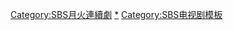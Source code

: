 {{Navbox
|bodyclass=hlist

|name = SBS月火連續劇
|title = [[file:Seoul_Broadcasting_System_logo.svg|50px|link=SBS (韓國)]] [[SBS月火連續劇|{{color|white|月火連續劇}}]]
|titlestyle = background-color:#25a7ed;
|groupstyle = background-color:#25a7ed;
|state = <includeonly>collapsed</includeonly>
|group1 = 1991年至1999年
|list1 = {{Navbox subgroup
|bodyclass=hlist

|groupstyle = background-color:#98dbff;
| group1 = 1991年
| list1 = {{link-ko|女人四十五|여자 마흔다섯}}
| group2 = 1992年
| list2 = {{Navbox
|bodyclass=hlist
|child
|groupstyle = background-color:#98dbff;
|group1 = 21:00
|list1 = 
* {{link-ko|糞禮記 (電視劇)|분례기 (드라마)|糞禮記}} 
* {{link-ko|小都市 (電視劇)|작은 도시|小都市}} 
* {{link-ko|解凍期的早上|해빙기의 아침}} 
* {{link-ko|薔薇庭院|장미정원 (드라마)}} 
* {{link-ko|在水上行走的女人|물 위를 걷는 여자}} 
* {{link-ko|專用篝火|모닥불에 바친다}} 
* {{link-ko|再會 (電視劇)|재회 (드라마)|再會}}
|group2 = 22:00
|list2 = 
* {{link-ko|金盞花 (電視劇)|금잔화 (드라마)|金盞花}} 
* {{link-ko|悲戀草|비련초}} 
* {{link-ko|冠村隨筆|관촌 수필 (1992년 드라마)}}
}}
| group3 = 1993年
| list3 = {{Navbox
|bodyclass=hlist
|child
|groupstyle = background-color:#98dbff;
|group1 = 21:00
|list1 = 
* {{link-ko|我們的熱門歌曲|우리들 뜨거운 노래}} 
* {{link-ko|世界是我的|세상은 내게}} 
* {{link-ko|愛情和友情|사랑과 우정}} 
* {{link-ko|主題系列|테마 시리즈}} 
* [[遙遠的松巴江]]
|group2 = 22:00
|list2 = 
* {{link-ko|你家的丈夫是什麼樣？|댁의 남편은 어떠십니까?}} 
* {{link-ko|結婚 (1993年電視劇)|결혼 (드라마)|結婚}}
}}
| group4 = 1994年
| list4 = {{Navbox
|bodyclass=hlist
|child
|groupstyle = background-color:#98dbff;
|group1 = 21:00
|list1 = 
* {{link-ko|三男子三女子|세 남자 세 여자}} 
* {{link-ko|英雄日記|영웅일기}} 
* {{link-ko|那本來是什麼|여태 뭘 했수}}
|group2 = 22:00
|list2 = 
* {{link-ko|鬼怪去了|도깨비가 간다}} 
* {{link-ko|作別 (1994年韓國電視劇)|작별 (드라마)|作別}}
}}
| group5 = 1995年
| list5 = {{Navbox
|bodyclass=hlist
|child
|groupstyle = background-color:#98dbff;
|group1 = 21:00
|list1 = 
* {{link-ko|告白 (電視劇)|고백 (1995년 드라마)|告白}} 
* [[張禧嬪 (1995年電視劇)|張禧嬪]]
|group2 = 22:00
|list2 = 
* [[沙漏 (電視劇)|沙漏]] 
* [[張禧嬪 (1995年電視劇)|張禧嬪]] 
* {{link-ko|告白 (電視劇)|고백 (1995년 드라마)|告白}} 
* [[張禧嬪 (1995年電視劇)|張禧嬪]] 
* {{link-ko|野望的火花|야망의 불꽃}}
}}
| group6 = 1996年
| list6 =
* {{link-ko|萬江|만강}} 
* {{link-ko|鮭魚回來時|연어가 돌아올 때}} 
| group7 = 1997年
| list7 = 
* {{link-ko|女人 (電視劇)|여자 (드라마)|女人}} 
* {{link-ko|人生 (電視劇)|인생 (드라마)|人生}} 
* {{link-ko|因為愛你 (1997年電視劇)|사랑하니까 (드라마)|因為愛你}}
| group8 = 1998年
| list8 = 
* {{link-ko|風之歌|바람의 노래}} 
* {{link-ko|納涼特選8部作|납량특선 8부작}} 
* {{link-ko|白夜3.98|백야 3.98}} 
* {{link-ko|殷實兒|은실이}}
| group9 = 1999年
| list9 = 
* {{link-ko|Ghost (1999年電視劇)|고스트 (드라마)|Ghost}} 
* {{link-ko|請品嚐一下味道|맛을 보여드립니다 (드라마)}}
}}

|group2 = 2000年至2009年
|list2 = {{Navbox subgroup
|bodyclass=hlist

|groupstyle = background-color:#98dbff;
|group1 = 2000年
|list1 = 
* {{link-ko|愛情的傳說|사랑의 전설}} 
* {{link-ko|強盜的女兒 (電視劇)|도둑의 딸|強盜的女兒}} 
* {{link-ko|天使的憤怒|천사의 분노}} 
* {{link-ko|菜鳥 (電視劇)|루키 (드라마)|菜鳥}}
|group2 =2001年
|list2 = 
* [[女人天下]]
|group3 =2002年
|list3 = {{link-ko|野人時代|야인시대}}
|group4 =2003年
|list4 = {{Link-ko|王的女人 (韓國電視劇)|왕의 여자|王的女人}}
|group5 =2004年
|list5 = 
* {{link-ko|2004人間市場|2004 인간시장}} 
* {{link-ko|張吉山 (電視劇)|장길산 (드라마)|張吉山}} 
* [[爱在哈佛]]
|group6 =2005年
|list6 = 
* [[三葉草 (電視劇)|三葉草]] 
* [[不良主婦]] 
* [[流行70]] 
* [[薯童謠 (電視劇)|薯童謠]]
|group7 =2006年
|list7 = 
* [[戀愛時代 (野澤尚)|戀愛時代]] 
* [[101次求婚 (韓國電視劇)|101次求婚]] 
* {{link-ko|比天國陌生|천국보다 낯선 (드라마)}} 
* {{link-ko|獨身天下|독신천하}} 
* [[雪花 (韓國電視劇)|雪花]]
|group8 =2007年
|list8 = 
* [[相愛的人啊]] 
* [[我男人的女人]] 
* [[追趕江南媽媽]] 
* [[王和我]]
|group9 =2008年
|list9 =
* [[我愛你 (韓國電視劇)|我愛你]] 
* [[東京，太陽雨]] 
* [[食客 (電視劇)|食客]] 
* [[老千 (電視劇)|老千]] 
* [[情定泰勒瓦]]
|group10 =2009年
|list10 ={{Navbox
|bodyclass=hlist
|child
|groupstyle = background-color:#98dbff;
|group1 =21:00
|list1 =
* [[天使的誘惑]]
|group2 =22:00
|list2 = 
* [[自鳴鼓]] 
* [[Dream (電視劇)|Dream]] 
}}
}}

|group3 = 2010年至2019年
|list3 ={{Navbox subgroup
|bodyclass=hlist

|groupstyle = background-color:#98dbff;
|group1 =2010年
|list1 ={{Navbox
|bodyclass=hlist
|child
|groupstyle = background-color:#98dbff;
|group1 =21:00
|list1 =
* [[摘星星給我]] 
* [[Oh! My Lady 愛你喲|Oh! My Lady]] 
* [[Coffee House]] 
* [[我是傳說]] 
* [[醫生冠軍]] 
* [[沒關係，爸爸的女兒]]
|group2 =22:00
|list2 = 
* [[濟眾院 (電視劇)|濟眾院]] 
* [[巨人 (韓國電視劇)|Giant]] 
* [[雅典娜：戰爭女神]]}}
|group2 =2011年
|list2 ={{Navbox
|bodyclass=hlist
|child
|groupstyle = background-color:#98dbff;
|group1 =21:00
|list1 =
* [[天堂牧場]]
|group2 =22:00
|list2 =
* [[Midas (电视剧)|Midas]] 
* [[对我说谎试试]] 
* [[武士白東修]] 
* [[千日的约定]] }}
|group3 =2012年
|list3 = 
* [[工薪族楚漢志]] 
* [[時尚王]] 
* [[追擊者 THE CHASER]] 
* [[信義 (電視劇)|信義]] 
* [[電視劇帝王]]
|group4 =2013年
|list4 =
* [[野王 (電視劇)|野王]] 
* [[張玉貞，為愛而生]] 
* [[黃金帝國]] 
* [[奇怪的保姆]] 
* [[溫暖的一句話]]
|group5 =2014年
|list5 = 
* [[神的禮物－14天]] 
* [[異鄉人醫生]] 
* [[誘惑 (韓國電視劇)|誘惑]] 
* [[秘密之門]] 
* [[Punch (電視劇)|Punch]]
|group6 =2015年
|list6 = 
* [[聽到傳聞]] 
* [[上流社會 (電視劇)|上流社會]] 
* [[Mrs. Cop]] 
* [[六龍飛天]]
|group7 =2016年
|list7 = 
* [[大撲]] 
* [[Doctors]] 
* [[月之戀人－步步驚心：麗]] 
* [[浪漫醫生金師傅]]
|group8 =2017年
|list8 = 
* [[被告人 (韓國電視劇)|被告人]] 
* [[悄悄話 (電視劇)|悄悄話]] 
* [[我的野蠻女友 (韓國電視劇)|我的野蠻女友]] 
* [[操作 (電視劇)|操作]] 
* [[愛情的溫度]]
* [[疑問的一勝]]
|group9 =2018年
|list9 = 
*[[能先接吻嗎？]] 
* [[EXIT (韓國電視劇)|EXIT]] 
* [[油膩的Melo]] 
* [[雖然30但仍17]] 
* [[狐狸新娘星]] 
* [[死的讚美]] 
*[[福秀回來了]] 
|group10 = 2019年
|list10 = 
* [[獬豸 (電視劇)|獬豸]] 
* [[初次見面我愛你 (韓國電視劇)|初次見面我愛你]] 
* [[17歲的條件]] 
* [[VIP (韓國電視劇)|VIP]]
}}

|group4 = 2020年至2029年
|list4 ={{Navbox subgroup
|bodyclass=hlist

|groupstyle = background-color:#98dbff;
|group11 = 2020年
|list11 = 
* [[浪漫醫生金師傅2]] 
* [[無人知曉 (電視劇)|無人知曉]] 
* -{[[Good Casting]]}- 
* [[你喜歡布拉姆斯嗎？]]
* [[Penthouse (電視劇)|Penthouse]]
|group12 = 2021年
|list12 = 
* [[朝鮮驅魔師]] 
* [[Racket少年團]] 
* [[紅天機]]
* [[那年，我們的夏天]]
|group13 = 2022年
|list13 = 
* [[社內相親]]
* [[我們從今天開始]]
* [[Cheer Up]]
* [[Trolley]]
|group14 = 2023年
|list14 = 
* [[花書生熱愛史]]
}}

}}<includeonly>[[Category:SBS月火連續劇]]</includeonly><noinclude>
[[Category:SBS月火連續劇|*]]
[[Category:SBS电视剧模板]]
</noinclude>